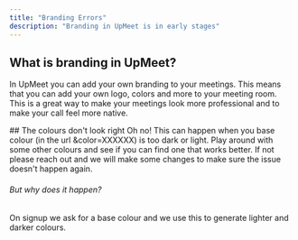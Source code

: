 ```yaml
---
title: "Branding Errors"
description: "Branding in UpMeet is in early stages"
---
```


## What is branding in UpMeet?
In UpMeet you can add your own branding to your meetings. This means that you can add your own logo, colors and more to your meeting room. This is a great way to make your meetings look more professional and to make your call feel more native.

## The colours don't look right
Oh no! This can happen when you base colour (in the url &color=XXXXXX) is too dark or light. Play around with some other colours and see if you can find one that works better. If not please reach out and we will make some changes to make sure the issue doesn't happen again.

###### But why does it happen?
On signup we ask for a base colour and we use this to generate lighter and darker colours. 